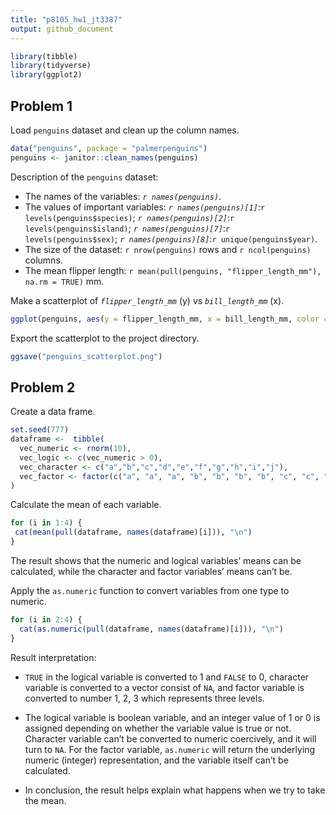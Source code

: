 ```yaml
---
title: "p8105_hw1_jt3387"
output: github_document
---
```


```r
library(tibble)
library(tidyverse)
library(ggplot2)
```

## Problem 1

Load `penguins` dataset and clean up the column names.

```r
data("penguins", package = "palmerpenguins")
penguins <- janitor::clean_names(penguins)
```

Description of the `penguins` dataset:  

- The names of the variables: *``r names(penguins)``*.
- The values of important variables: *``r names(penguins)[1]``*:``r levels(penguins$species)``; 
                                     *``r names(penguins)[2]``*:``r levels(penguins$island)``;
                                     *``r names(penguins)[7]``*:``r levels(penguins$sex)``;
                                     *``r names(penguins)[8]``*:``r unique(penguins$year)``.
- The size of the dataset:  ``r nrow(penguins)`` rows and ``r ncol(penguins)`` columns.
- The mean flipper length: ``r mean(pull(penguins, "flipper_length_mm"), na.rm = TRUE)`` mm.

Make a scatterplot of *`flipper_length_mm`* (y) vs *`bill_length_mm`* (x).

```r
ggplot(penguins, aes(y = flipper_length_mm, x = bill_length_mm, color = species)) + geom_point()
```

Export the scatterplot to the project directory.

```r
ggsave("penguins_scatterplot.png")
```

## Problem 2

Create a data frame.

```r
set.seed(777)
dataframe <-  tibble(
  vec_numeric <- rnorm(10),
  vec_logic <- c(vec_numeric > 0),
  vec_character <- c("a","b","c","d","e","f","g","h","i","j"),
  vec_factor <- factor(c("a", "a", "a", "b", "b", "b", "b", "c", "c", "c"))
)
```

Calculate the mean of each variable.

```r
for (i in 1:4) {
 cat(mean(pull(dataframe, names(dataframe)[i])), "\n")
}
```

The result shows that the numeric and logical variables' means can be calculated, while the character and factor variables' means can't be.

Apply the `as.numeric` function to convert variables from one type to numeric.

```r
for (i in 2:4) {
  cat(as.numeric(pull(dataframe, names(dataframe)[i])), "\n")
}
```

Result interpretation:

- `TRUE` in the logical variable is converted to 1 and `FALSE` to 0, character variable is converted to a vector consist of `NA`, and factor variable is converted to number 1, 2, 3 which represents three levels.

- The logical variable is boolean variable, and an integer value of 1 or 0 is assigned depending on whether the variable value is true or not. Character variable can't be converted to numeric coercively, and it will turn to `NA`. For the factor variable, `as.numeric` will return the underlying numeric (integer) representation, and the variable itself can't be calculated. 

- In conclusion, the result helps explain what happens when we try to take the mean.
